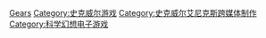 {{Cat main}}

{{DEFAULTSORT:Xenogears}}
[[Category:异度系列|Gears]]
[[Category:史克威尔游戏|Category:史克威尔游戏]]
[[Category:史克威尔艾尼克斯跨媒体制作|Category:史克威尔艾尼克斯跨媒体制作]]
[[Category:科学幻想电子游戏|Category:科学幻想电子游戏]]